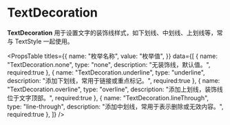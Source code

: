 # TextDecoration

**TextDecoration** 用于设置文字的装饰线样式，如下划线、中划线、上划线等，常与 TextStyle 一起使用。


<PropsTable
  titles={{
    name: "枚举名称",
    value: "枚举值",
  }}
  data={[
    {
      name: "TextDecoration.none",
      type: "none",
      description: "无装饰线，默认值。",
      required:true
    },
    {
      name: "TextDecoration.underline",
      type: "underline",
      description: "添加下划线，常用于链接或重点标记。",
      required:true
    },
    {
      name: "TextDecoration.overline",
      type: "overline",
      description: "添加上划线，装饰线位于文字顶部。",
      required:true
    },
    {
      name: "TextDecoration.lineThrough",
      type: "line-through",
      description: "添加中划线，常用于表示删除或无效内容。",
      required:true
    },
  ]}
/>
